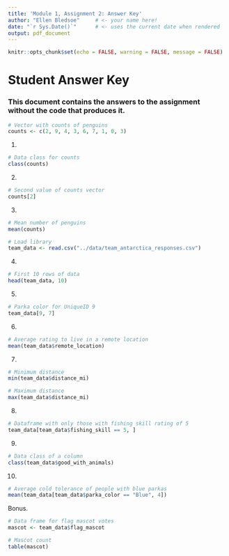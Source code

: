 ```yaml
---
title: 'Module 1, Assignment 2: Answer Key'
author: "Ellen Bledsoe"     # <- your name here!
date: "`r Sys.Date()`"      # <- uses the current date when rendered
output: pdf_document
---
```


```r
knitr::opts_chunk$set(echo = FALSE, warning = FALSE, message = FALSE)
```

# Student Answer Key

### This document contains the answers to the assignment without the code that produces it.

```r
# Vector with counts of penguins
counts <- c(2, 9, 4, 3, 6, 7, 1, 0, 3)
```

1.  

```r
# Data class for counts
class(counts)
```

2.  

```r
# Second value of counts vector
counts[2]
```

3.  

```r
# Mean number of penguins
mean(counts)
```

```r
# Load library
team_data <- read.csv("../data/team_antarctica_responses.csv")
```

4.  

```r
# First 10 rows of data
head(team_data, 10)
```

5.  

```r
# Parka color for UniqueID 9
team_data[9, 7]
```

6.  

```r
# Average rating to live in a remote location
mean(team_data$remote_location)
```

7.  

```r
# Minimum distance
min(team_data$distance_mi)

# Maximum distance
max(team_data$distance_mi)
```

8.  

```r
# Dataframe with only those with fishing skill rating of 5
team_data[team_data$fishing_skill == 5, ]
```

9.  

```r
# Data class of a column
class(team_data$good_with_animals)
```

10. 

```r
# Average cold tolerance of people with blue parkas
mean(team_data[team_data$parka_color == "Blue", 4])
```

Bonus.

```r
# Data frame for flag mascot votes
mascot <- team_data$flag_mascot

# Mascot count
table(mascot)
```
